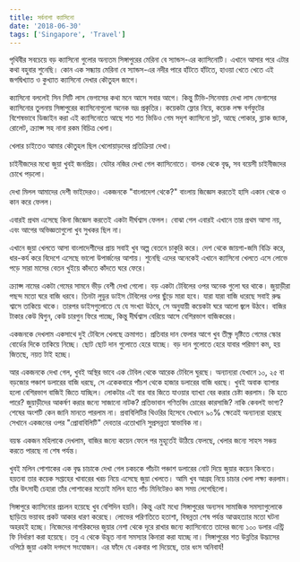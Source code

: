 ```yaml
---
title: সর্বনাশা ক্যাসিনো
date: '2018-06-30'
tags: ['Singapore', 'Travel']
---
```

 
পৃথিবীর সবচেয়ে বড় ক্যাসিনো গুলোর অন্যতম সিঙ্গাপুরের মেরিনা বে স্যান্ডস-এর ক্যাসিনোটি। এখানে আসার পরে এটার কথা বহুবার শুনেছি। কোন এক সন্ধ্যায় মেরিনা বে স্যান্ডস-এর নদীর পারে হাঁটতে হাঁটতে, হাওয়া খেতে খেতে এই জগদ্বিখ্যাত ও কুখ্যাত ক্যাসিনো দেখার কৌতুহল জাগে।

ক্যাসিনো বললেই সিন সিটি লাস ভেগাসের কথা মনে আসে সবার আগে। কিন্তু টিভি-সিনেমায় দেখা লাস ভেগাসের ক্যাসিনোর তুলনায় সিঙ্গাপুরের ক্যাসিনোগুলো অনেক ভদ্র প্রকৃতির। কয়েকটা ফ্লোর নিয়ে, কয়েক লক্ষ বর্গফুটের বিশেষভাবে ডিজাইন করা এই ক্যাসিনোতে আছে শত শত ভিডিও গেম সদৃশ ক্যাসিনো স্লট, আছে পোকার, ব্ল্যাক জ্যাক, রোলেট, ক্র্যাপ্স সহ নানা রকম বিচিত্র খেলা।

খেলার চাইতেও আমার কৌতুহল ছিল খেলোয়াড়দের প্রতিক্রিয়া দেখা।

চাইনীজদের মধ্যে জুয়া খুবই জনপ্রিয়। যেটার নজির দেখা গেল ক্যাসিনোতে। বালক থেকে বৃদ্ধ, সব বয়েসী চাইনীজদের চোখে পড়লো।

দেখা মিলল আমাদের দেশী ভাইদেরও। একজনকে "বাংলাদেশ থেকে?" বাংলায় জিজ্ঞেস করতেই হাসি একান থেকে ও কান করে ফেলল।

এবারই প্রথম এসেছে কিনা জিজ্ঞেস করতেই একটা দীর্ঘশ্বাস ফেলল। বোঝা গেল এবারই এখানে তার প্রথম আসা নয়, এবং আগের অভিজ্ঞতাগুলো খুব সুখকর ছিল না।

এখানে জুয়া খেলতে আসা বাংলাদেশীদের প্রায় সবাই খুব অল্প বেতনে চাকুরি করে। দেশ থেকে জায়গা-জমি বিক্রি করে, ধার-কর্য করে বিদেশে এসেছে ভালো উপার্জনের আশায়। শুনেছি এদের অনেকেই এখানে ক্যাসিনো খেলতে এসে লোভে পড়ে সারা মাসের বেতন খুইয়ে কাঁদতে কাঁদতে ঘরে ফেরে।

ক্র্যাপ্স নামের একটা গেমের সামনে ভীড় বেশী দেখা গেলো। বড় একটা টেবিলের ওপর অনেক গুলো ঘর থাকে। জুয়াড়ীরা পছন্দ মতো ঘরে বাজি ধরবে। তিনটা লুডুর ডাইস টেবিলের ওপর ছুঁড়ে মারা হবে। যারা যারা বাজি ধরেছে সবাই রুদ্ধ শ্বাসে তাকিয়ে থাকে। তারপর ডাইসগুলোতে যে যে সংখ্যা উঠবে, সে অনুযায়ী কয়েকটা ঘরে আলো জ্বলে উঠবে। বাজির টাকার কেউ দ্বিগুন, কেউ চারগুন ফিরে পাচ্ছে, কিন্তু দীর্ঘশ্বাস বেরিয়ে আসে বেশিরভাগ বাজিকরের।

একজনকে দেখলাম একসাথে দুই টেবিলে খেলছে ক্রমাগত। প্রতিবার দান ফেলার আগে খুব তীক্ষ্ণ দৃষ্টিতে গেমের স্কোর বোর্ডের দিকে তাকিয়ে নিচ্ছে। ছোট ছোট দান গুলোতে হেরে যাচ্ছে। বড় দান গুলোতে হেরে যাবার পরিমাণ কম, হয় জিতছে, নয়ত টাই হচ্ছে।

আর একজনকে দেখা গেল, খুবই অস্থির ভাবে এক টেবিল থেকে আরেক টেবিলে ঘুরছে। অন্যান্যরা যেখানে ১০, ২৫ বা বড়জোর পঞ্চাশ ডলারের বাজি ধরছে, সে একেকবারে পাঁচশ থেকে হাজার ডলারের বাজি ধরছে। খুবই অবাক ব্যাপার হলো বেশিরভাগ বাজিই জিতে যাচ্ছিল। লোকটার এই বার বার জিতে যাওয়ার ব্যাখ্যা বের করার চেষ্টা করলাম। কি হতে পারে? জুয়াড়ীদের আকর্ষণ করার জন্যে সাজানো নাটক? প্রতিভাবান গণিতবিদ চোরের কারসাজি? নাকি কেবলই ভাগ্য? শেষের অংশটি কেন জানি মানতে পারলাম না। প্রবাবিলিটির থিওরির হিসেবে যেখানে ৯০% ক্ষেত্রেই অন্যান্যরা হারছে সেখানে একজনের ওপর "প্রোবাবিলিটি" দেবতার এতোখানি সুপ্রসন্নতা স্বাভাবিক না।

বয়স্ক একজন মহিলাকে দেখলাম, বাজির জন্যে কয়েন ফেলে পর মুহূর্তেই উঠিয়ে ফেলছে, খেলার জন্যে সাহস সঞ্চয় করতে পারছে না শেষ পর্যন্ত।

খুবই মলিন পোশাকের এক বৃদ্ধ চাচাকে দেখা গেল চকচকে পাঁচটা পঞ্চাশ ডলারের নোট দিয়ে জুয়ার কয়েন কিনতে। হয়তবা তার কয়েক সপ্তাহের খাবারের খরচ নিয়ে এসেছে জুয়া খেলতে। আমি খুব আগ্রহ নিয়ে চাচার খেলা লক্ষ্য করলাম। তাঁর উৎসাহী চেহারা তাঁর পোশাকের মতোই মলিন হতে পাঁচ মিনিটেরও কম সময় লেগেছিলো।

সিঙ্গাপুরে ক্যাসিনোর প্রচলন হয়েছে খুব বেশিদিন হয়নি। কিন্তু এরই মধ্যে সিঙ্গাপুরের অন্যসব সামাজিক সমস্যাগুলোকে ছাড়িয়ে ভয়াবহ প্রকট আকার ধারণ করেছে। লোভের পরিণতিতে হতাশা, বিষন্নতা শেষ পর্যন্ত আত্মহত্যার মতো ঘটনা অহরহই হচ্ছে। নিজেদের নাগরিকদের জুয়ার নেশা থেকে দূরে রাখার জন্যে ক্যাসিনোতে তাদের জন্যে ১০০ ডলার এন্ট্রি ফি নির্ধারণ করা হয়েছে। তবু এ থেকে উদ্ভূত নানা সমস্যার কিনারা করা যাচ্ছে না। সিঙ্গাপুরের শত উন্নতির উদ্ভাসের ওপিঠে জুয়া একটা দগদগে সংযোজন। এর ফাঁদে যে একবার পা দিয়েছে, তার ধংস অনিবার্য!
